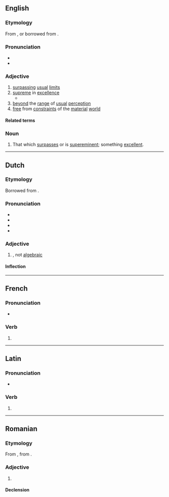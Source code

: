 ==English==

===Etymology===
From {{af|en|transcend|-ent}}, or borrowed from {{bor|en|la|trānscendēns}}.

===Pronunciation===
* {{IPA|en|/tɹæn(t)ˈsɛndənt/}}
* {{audio|en|LL-Q1860 (eng)-Vealhurl-transcendent.wav|Audio (UK)}}

===Adjective===
{{en-adj}}

# [[surpass]]ing [[usual]] [[limit]]s
# [[supreme]] in [[excellence]]
#* {{quote-book|en|year=1837|author={{w|Letitia Elizabeth Landon}}|title=Ethel Churchill|volume=3|page=218|text=Both stood silent, gazing on each other; Walter was actually lost in admiration of Lady Marchmont's '''transcendent''' beauty.}}
# [[beyond]] the [[range]] of [[usual]] [[perception]]
# [[free]] from [[constraint]]s of the [[material]] [[world]]

====Related terms====
{{col4|en
|transcendence
|transcendency
|transcendental
|transcendently
}}

===Noun===
{{en-noun}}

# That which [[surpass]]es or is [[supereminent]]; something [[excellent]].

----

==Dutch==

===Etymology===
Borrowed from {{bor|nl|la|trānscendēns}}. {{etystub|nl}}

===Pronunciation===
* {{IPA|nl|/ˌtrɑn.sɛnˈdɛnt/}}
* {{audio|nl|Nl-transcendent.ogg|Audio}}
* {{hyphenation|nl|trans|cen|dent}}
* {{rhyme|nl|ɛnt|s=3}}

===Adjective===
{{nl-adj|-}}

# {{lb|nl|mathematic}} {{l|en|transcendental}}, not [[algebraic]]

====Inflection====
{{nl-decl-adj||-}}

----

==French==

===Pronunciation===
* {{fr-IPA|transcende}}

===Verb===
{{head|fr|verb form}}

# {{inflection of|fr|transcender||3|p|pres|ind//sub}}

----

==Latin==

===Pronunciation===
* {{la-IPA|trānscendent}}

===Verb===
{{la-verb-form|trānscendent}}

# {{inflection of|la|trānscendō||3|p|futr|actv|indc}}

----

==Romanian==

===Etymology===
From {{bor|ro|fr|transcendant}}, from {{der|ro|la|transcendens}}.

===Adjective===
{{ro-adj}}

# {{l|en|transcendent}}

====Declension====
{{ro-decl-adj}}